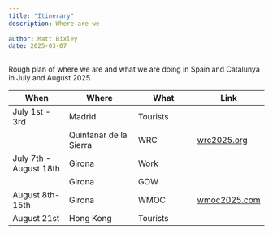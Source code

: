 ```yaml
---
title: "Itinerary"
description: Where are we
  
author: Matt Bixley
date: 2025-03-07
---
```


Rough plan of where we are and what we are doing in Spain and Catalunya in July and August 2025.

| When | Where | What | Link |
|-----------------|---------------------|------------------|-----------------|
| July 1st - 3rd | Madrid | Tourists |  |
|  | Quintanar de la Sierra | WRC | [wrc2025.org](https://wrc2025.org/) |
| July 7th - August 18th | Girona | Work |  |
|  | Girona | GOW |  |
| August 8th-15th | Girona | WMOC | [wmoc2025.com](https://www.wmoc2025.com/) |
| August 21st | Hong Kong | Tourists |  |

